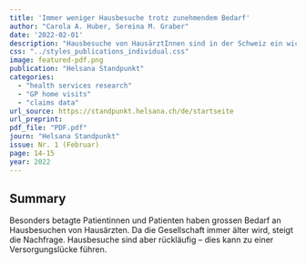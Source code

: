 ```yaml
---
title: 'Immer weniger Hausbesuche trotz zunehmendem Bedarf'
author: "Carola A. Huber, Sereina M. Graber"
date: '2022-02-01'
description: "Hausbesuche von HausärztInnen sind in der Schweiz ein wichtiger Bestandteil der Versorgung, besonders für ältere und gebrechliche PatientInnen, deren Bedarf aufgrund der demografischen Entwicklung steigt. Trotz dieses wachsenden Bedarfs ist die Anzahl der Hausbesuche zwischen 2014 und 2018 leicht rückläufig, was auf Faktoren wie Zeitmangel, unzureichende Vergütung und telemedizinische Alternativen zurückzuführen ist. Die Resultate aus einer aktuellen Studie deuten auf eine potenzielle Versorgungslücke hin, die möglicherweise durch zusätzliches Gesundheitspersonal oder bessere Vergütungsmodelle geschlossen werden könnte."
css: "../styles_publications_individual.css"
image: featured-pdf.png
publication: "Helsana Standpunkt"
categories:
  - "health services research"
  - "GP home visits" 
  - "claims data"
url_source: https://standpunkt.helsana.ch/de/startseite
url_preprint: 
pdf_file: "PDF.pdf"
journ: "Helsana Standpunkt"
issue: Nr. 1 (Februar)
page: 14-15
year: 2022
---
```


## Summary

Besonders betagte Patientinnen und Patienten haben grossen Bedarf an Hausbesuchen von Hausärzten. Da die Gesellschaft immer älter wird, steigt die Nachfrage. Hausbesuche sind aber rückläufig -- dies kann zu einer Versorgungslücke führen.
